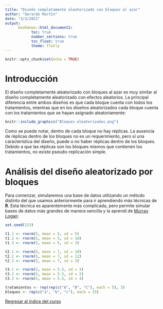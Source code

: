 ```yaml
---
title: "Diseño completamente aleatorizado con bloques al azar"
author: "Gerardo Martín"
date: "3/3/2021"
output: 
      bookdown::html_document2:
            toc: true 
            number_sections: true
            toc_float: true
            theme: flatly
---
```


```r
knitr::opts_chunk$set(echo = TRUE)
```

# Introducción

El diseño completamente aleatorizado con bloques al azar es muy similar al diseño completamente aleatorizado con efectos aleatorios. La principal diferencia entre ambos diseños es que cada bloque cuenta con todos los tratamientos, mientras que en los diseños aleatorizados cada bloque cuenta con los tratamientos que se hayan asignado aleatoriamente:

```r
knitr::include_graphics("Bloques-aleatorizados.png")
```

Como se puede notar, dentro de cada bloque no hay réplicas. La ausencia de réplicas dentro de los bloques no es un requerimiento, pero sí una característica del diseño, puede o no haber réplicas dentro de los bloques. Debido a que las réplicas son los bloques mismos que contienen los tratamientos, no existe pseudo-replicación simple.

# Análisis del diseño aleatorizado por bloques

Para comenzar, simularemos una base de datos utilizando un método distinto del que usamos anteriormente para ir aprendiendo más técnicas de **R**. Esta técnica es aparentemente más complicada, pero permite simular bases de datos más grandes de manera sencilla y la aprendí de [Murray Logan](http://www.flutterbys.com.au/stats/tut/tut7.4a.html#h3_1):

```r
set.seed(123)
```

```r
t1.1 <- rnorm(5, mean = 5, sd = 5)
t1.2 <- rnorm(5, mean = 5, sd = 10)
t1.3 <- rnorm(5, mean = 5, sd = 3)

t2.1 <- rnorm(5, mean = 7, sd = 10)
t2.2 <- rnorm(5, mean = 7, sd = 12)
t2.3 <- rnorm(5, mean = 7, sd = 3)

t3.1 <- rnorm(5, mean = 5.5, sd = 3)
t3.2 <- rnorm(5, mean = 5.5, sd = 2)
t3.3 <- rnorm(5, mean = 5.5, sd = 4)

tratamientos <- rep(rep(c("A", "B", "C"), each = 5), 3)
bloques <- rep(c("a", "b", "c"), each = 15)
```


[Regresar al índice del curso](../index.html)

